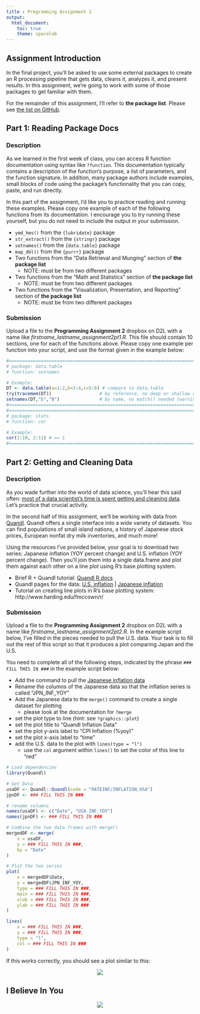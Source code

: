 ```yaml
---
title : Programming Assignment 2
output:
  html_document:
    toc: true
    theme: spacelab
---
```


<h2>Assignment Introduction</h2>

In the final project, you'll be asked to use some external packages to create an R processing pipeline that gets data, cleans it, analyzes it, and present results. In this assignment, we're going to work with some of those packages to get familiar with them.

For the remainder of this assignment, I'll refer to **the package list**. Please see [the list on GitHub](https://github.com/jameslamb/teaching/blob/main/mu_rprog/assignments/final_project_packages.md).

<h2>Part 1: Reading Package Docs</h2>

<h3>Description</h3>

As we learned in the first week of class, you can access R function documentation using syntax like `?function`. This documentation typically contains a description of the function's purpose, a list of parameters, and the function signature. In addition, many package authors include examples, small blocks of code using the package's functionality that you can copy, paste, and run directly.

In this part of the assignment, I'd like you to practice reading and running these examples. Please copy one example of each of the following functions from its documentation. I encourage you to try running these yourself, but you do not need to include the output in your submission.

- `ymd_hms()` from the `{lubridate}` package
- `str_extract()` from the `{stringr}` package
- `setnames()` from the `{data.table}` package
- `map_dbl()` from the `{purrr}` package
- Two functions from the "Data Retrieval and Munging" section of **the package list**
    - NOTE: must be from two different packages
- Two functions from the "Math and Statistics" section of **the package list**
    - NOTE: must be from two different packages
- Two functions from the "Visualization, Presentation, and Reporting" section of **the package list**
    - NOTE: must be from two different packages

<h3>Submission</h3>

Upload a file to the **Programming Assignment 2** dropbox on D2L with a name like *firstname_lastname_assignment2pt1.R*. This file should contain 10 sections, one for each of the functions above. Please copy one example per function into your script, and use the format given in the example below:

```r
#==============================================================================#
# package: data.table
# function: setnames

# Example:
DT <- data.table(a=1:2,b=3:4,c=5:6) # compare to data.table
try(tracemem(DT))                  # by reference, no deep or shallow copies
setnames(DT,"b","B")               # by name, no match() needed (warning if "b" is missing)
#==============================================================================#
#==============================================================================#
# package: stats
# function: cor

# Example:
cor(1:10, 2:11) # == 1
#==============================================================================#
```

<h2>Part 2: Getting and Cleaning Data</h2>

<h3>Description</h3>

As you wade further into the world of data science, you'll hear this said often: [most of a data scientist's time is spent getting and cleaning data](http://blog.revolutionanalytics.com/2014/08/data-cleaning-is-a-critical-part-of-the-data-science-process.html). Let's practice that crucial activity.

In the second half of this assignment, we'll be working with data from [Quandl](https://www.quandl.com/). Quandl offers a single interface into a wide variety of datasets. You can find populations of small island nations, a history of Japanese stock prices, European nonfat dry milk inventories, and much more!

Using the resources I've provided below, your goal is to download two series: Japanese inflation (YOY percent change) and U.S. inflation (YOY percent change). Then you'll join them into a single data.frame and plot them against each other on a line plot using R's base plotting system.

- Brief R + Quandl tutorial: [Quandl R docs](https://www.quandl.com/tools/r)
- Quandl pages for the data:  [U.S. inflation](https://www.quandl.com/data/RATEINF/INFLATION_USA-Inflation-YOY-USA) | [Japanese inflation](https://www.quandl.com/data/RATEINF/INFLATION_JPN-Inflation-YOY-Japan)
- Tutorial on creating line plots in R's base plotting system: http://www.harding.edu/fmccown/r/

<h3>Submission</h3>

Upload a file to the **Programming Assignment 2** dropbox on D2L with a name like *firstname_lastname_assignment2pt2.R*. In the example script below, I've filled in the pieces needed to pull the U.S. data. Your task is to fill out the rest of this script so that it produces a plot comparing Japan and the U.S.

You need to complete all of the following steps, indicated by the phrase `### FILL THIS IN ###` in the example script below:

- Add the command to pull the [Japanese inflation data](https://www.quandl.com/data/RATEINF/INFLATION_JPN-Inflation-YOY-Japan)
- Rename the columns of the Japanese data so that the inflation series is called "JPN_INF_YOY"
- Add the Japanese data to the `merge()` command to create a single dataset for plotting
    - please look at the documentation for `?merge`
- set the plot type to line (hint: see `?graphics::plot`)
- set the plot title to "Quandl Inflation Data"
- set the plot y-axis label to "CPI Inflation (%yoy)"
- set the plot x-axis label to "time"
- add the U.S. data to the plot with `lines(type = "l")`
    - use the `col` argument within `lines()` to set the color of this line to "red"

```r
# Load dependencies
library(Quandl)

# Get Data
usaDF <- Quandl::Quandl(code = "RATEINF/INFLATION_USA")
jpnDF <- ### FILL THIS IN ###

# rename columns
names(usaDF) <- c("Date", "USA_INF_YOY")
names(jpnDF) <- ### FILL THIS IN ###

# Combine the two data.frames with merge()
mergedDF <- merge(
    x = usaDF,
    y = ### FILL THIS IN ###,
    by = "Date"
)

# Plot the two series
plot(
    x = mergedDF$Date,
    y = mergedDF$JPN_INF_YOY,
    type = ### FILL THIS IN ###,
    main = ### FILL THIS IN ###,
    xlab = ### FILL THIS IN ###,
    ylab = ### FILL THIS IN ###
)

lines(
    x = ### FILL THIS IN ###,
    y = ### FILL THIS IN ###,
    type = "l",
    col = ### FILL THIS IN ###
)
```

If this works correctly, you should see a plot similar to this:

<center><img src = "assets/img/assignment_2.png"></center>

<h2>I Believe In You</h2>

<center><img src = "assets/img/good_luck.jpg"></center>

<br><br><br>
